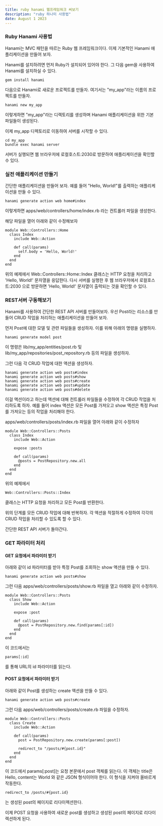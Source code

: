 ```yaml
---
title: ruby hanami 웹프레임워크 써보기
description: "ruby 하나미 사용법"
date: August 1 2023
---
```


### Ruby Hanami 사용법

Hanami는 MVC 패턴을 따르는 Ruby 웹 프레임워크이다. 
이제 기본적인 Hanami 애플리케이션을 만들어 보자.

Hanami를 설치하려면 먼저 Ruby가 설치되어 있어야 한다. 
그 다음 gem을 사용하여 Hanami를 설치하실 수 있다.

```
gem install hanami
```
다음으로 Hanami로 새로운 프로젝트를 만들자. 
여기서는 "my_app"라는 이름의 프로젝트를 만들자.

```
hanami new my_app
```
이렇게하면 "my_app"라는 디렉토리를 생성하며 Hanami 애플리케이션을 위한 기본 파일들이 생성된다.

이제 my_app 디렉토리로 이동하여 서버를 시작할 수 있다.

```
cd my_app
bundle exec hanami server
```

서버가 실행되면 웹 브라우저에 로컬호스트:2030로 방문하여 애플리케이션을 확인할 수 있다.

### 실전 애플리케이션 만들기
간단한 애플리케이션을 만들어 보자. 
예를 들어 "Hello, World!"를 출력하는 애플리케이션을 만들 수 있다.

```
hanami generate action web home#index
```

이렇게하면 apps/web/controllers/home/index.rb 라는 컨트롤러 파일을 생성한다. 

해당 파일을 열어 아래와 같이 수정해보자
```
module Web::Controllers::Home
  class Index
    include Web::Action

    def call(params)
      self.body = 'Hello, World!'
    end
  end
end
```
위의 예제에서 Web::Controllers::Home::Index 클래스는 HTTP 요청을 처리하고 'Hello, World!' 문자열을 응답한다.
다시 서버를 실행한 후 웹 브라우저에서 로컬호스트:2030 으로 방문하면 'Hello, World!' 문자열이 출력되는 것을 확인할 수 있다.

### REST서버 구동해보기

Hanami를 사용하여 간단한 REST API 서버를 만들어보자. 
우선 Post라는 리소스를 만들어 CRUD 작업을 처리하는 애플리케이션을 만들어 보자.

먼저 Post에 대한 모델 및 관련 파일들을 생성하자. 
이를 위해 아래의 명령을 실행하자.

```
hanami generate model post
```
이 명령은 lib/my_app/entities/post.rb 및 lib/my_app/repositories/post_repository.rb 등의 파일을 생성하자.

그런 다음 각 CRUD 작업에 대한 액션을 생성하자. 
```
hanami generate action web posts#index
hanami generate action web posts#show
hanami generate action web posts#create
hanami generate action web posts#update
hanami generate action web posts#delete
```

이걸 액션이라고 하는데 액션에 대해 컨트롤러 파일들을 수정하여 각 CRUD 작업을 처리하도록 하자. 
예를 들어 index 액션은 모든 Post를 가져오고 show 액션은 특정 Post를 가져오는 등의 작업을 처리해야 한다.

apps/web/controllers/posts/index.rb 파일을 열어 아래와 같이 수정하자

```
module Web::Controllers::Posts
  class Index
    include Web::Action

    expose :posts

    def call(params)
      @posts = PostRepository.new.all
    end
  end
end
```
위의 예제에서 
```
Web::Controllers::Posts::Index
````
클래스는 HTTP 요청을 처리하고 모든 Post를 반환한다.

위의 단계를 모든 CRUD 작업에 대해 반복하자. 각 액션을 적절하게 수정하여 각각의 CRUD 작업을 처리할 수 있도록 할 수 있다.

간단한 REST API 서버가 돌아간다.

### GET 파라미터 처리

#### GET 요청에서 파라미터 받기
아래와 같이 id 파라미터를 받아 특정 Post를 조회하는 show 액션을 만들 수 있다.
```
hanami generate action web posts#show
```

그런 다음 apps/web/controllers/posts/show.rb 파일을 열고 아래와 같이 수정하자.

```
module Web::Controllers::Posts
  class Show
    include Web::Action

    expose :post

    def call(params)
      @post = PostRepository.new.find(params[:id])
    end
  end
end
```

이 코드에서는 
```
params[:id]
```
를 통해 URL의 id 파라미터를 읽는다.

#### POST 요청에서 파라미터 받기

아래와 같이 Post를 생성하는 create 액션을 만들 수 있다.

```
hanami generate action web posts#create
```

그런 다음 apps/web/controllers/posts/create.rb 파일을 수정하자.

```
module Web::Controllers::Posts
  class Create
    include Web::Action

    def call(params)
      post = PostRepository.new.create(params[:post])

      redirect_to "/posts/#{post.id}"
    end
  end
end
```

이 코드에서 params[:post]는 요청 본문에서 post 객체를 읽는다.
이 객체는 title은 Hello, content는 World 와 같은 JSON 형식이어야 한다. 이 형식을 지켜야 올바르게 작동한다.

```
redirect_to /posts/#{post.id}
```
는 생성된 post의 페이지로 리다이렉션한다.

이제 POST 요청을 사용하여 새로운 post를 생성하고 생성된 post의 페이지로 리다이렉션하게 된다.

